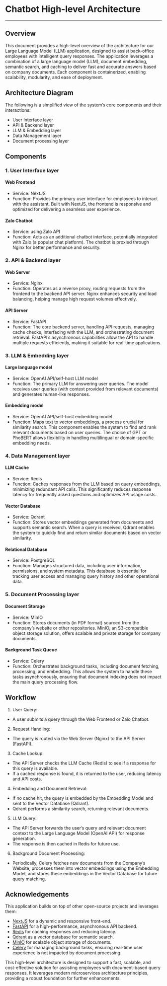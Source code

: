 
# Chatbot High-level Architecture

---

## Overview

This document provides a high-level overview of the architecture for our Large Language Model (LLM) application, designed to assist back-office employees with intelligent query responses. The application leverages a combination of a large language model (LLM), document embedding, semantic search, and caching to deliver fast and accurate answers based on company documents. Each component is containerized, enabling scalability, modularity, and ease of deployment.


<Screenshot src={architecture} alt="Architecture" />

## Architecture Diagram

The following is a simplified view of the system’s core components and their interactions:

- User Interface layer
- API & Backend layer
- LLM & Embedding layer
- Data Management layer
- Document processing layer

## Components

### 1. User Interface layer

#### Web Frontend

- Service: NextJS
- Function: Provides the primary user interface for employees to interact with the assistant. Built with NextJS, the frontend is responsive and optimized for delivering a seamless user experience.

#### Zalo Chatbot

- Service: using Zalo API
- Function: Acts as an additional chatbot interface, potentially integrated with Zalo (a popular chat platform). The chatbot is proxied through Nginx for better performance and security.

### 2. API & Backend layer

#### Web Server

- Service: Nginx
- Function: Operates as a reverse proxy, routing requests from the frontend to the backend API server. Nginx enhances security and load balancing, helping manage high request volumes effectively.

#### API Server

- Service: FastAPI
- Function: The core backend server, handling API requests, managing cache checks, interfacing with the LLM, and orchestrating document retrieval. FastAPI’s asynchronous capabilities allow the API to handle multiple requests efficiently, making it suitable for real-time applications.

### 3. LLM & Embedding layer

#### Large language model

- Service: OpenAI API/self-host LLM model
- Function: The primary LLM for answering user queries. The model receives user queries (with context provided from relevant documents) and generates human-like responses.

#### Embedding model

- Service: OpenAI API/self-host embedding model
- Function: Maps text to vector embeddings, a process crucial for similarity search. This component enables the system to find and rank relevant documents based on user queries. The choice of GPT or PhoBERT allows flexibility in handling multilingual or domain-specific embedding needs.

### 4. Data Management layer

#### LLM Cache

- Service: Redis
- Function: Caches responses from the LLM based on query embeddings, minimizing redundant API calls. This significantly reduces response latency for frequently asked questions and optimizes API usage costs.

#### Vector Database

- Service: Qdrant
- Function: Stores vector embeddings generated from documents and supports semantic search. When a query is received, Qdrant enables the system to quickly find and return similar documents based on vector similarity.

#### Relational Database

- Service: PostgreSQL
- Function: Manages structured data, including user information, permissions, and system metadata. This database is essential for tracking user access and managing query history and other operational data.

### 5. Document Processing layer

#### Document Storage

- Service: MinIO
- Function: Stores documents (in PDF format) sourced from the company’s website or other repositories. MinIO, an S3-compatible object storage solution, offers scalable and private storage for company documents.

#### Background Task Queue

- Service: Celery
- Function: Orchestrates background tasks, including document fetching, processing, and embedding. This allows the system to handle these tasks asynchronously, ensuring that document indexing does not impact the main query processing flow.

## Workflow

1. User Query:

- A user submits a query through the Web Frontend or Zalo Chatbot.

2. Request Handling:

- The query is routed via the Web Server (Nginx) to the API Server (FastAPI).

3. Cache Lookup:

- The API Server checks the LLM Cache (Redis) to see if a response for this query is available.
- If a cached response is found, it is returned to the user, reducing latency and API costs.

4. Embedding and Document Retrieval:

- If no cache hit, the query is embedded by the Embedding Model and sent to the Vector Database (Qdrant).
- Qdrant performs a similarity search, returning relevant documents.

5. LLM Query:

- The API Server forwards the user’s query and relevant document context to the Large Language Model (OpenAI API) for response generation.
- The response is then cached in Redis for future use.

6. Background Document Processing:

- Periodically, Celery fetches new documents from the Company’s Website, processes them into vector embeddings using the Embedding Model, and stores these embeddings in the Vector Database for future query matching.

## Acknowledgements

This application builds on top of other open-source projects and leverages them:

- [NextJS](https://github.com/vercel/next.js) for a dynamic and responsive front-end.
- [FastAPI](https://github.com/fastapi/fastapi) for a high-performance, asynchronous API backend.
- [Redis](https://github.com/redis/redis) for caching responses and reducing latency.
- [Qdrant](https://github.com/qdrant/qdrant) as a vector database for semantic search.
- [MinIO](https://github.com/minio/minio) for scalable object storage of documents.
- [Celery](https://github.com/celery/celery) for managing background tasks, ensuring real-time user experience is not impacted by document processing.

This high-level architecture is designed to support a fast, scalable, and cost-effective solution for assisting employees with document-based query responses. It leverages modern microservices architecture principles, providing a robust foundation for further enhancements.
